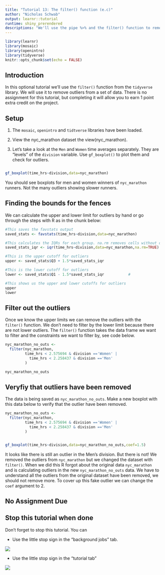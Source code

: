 ```yaml
---
title: "Tutorial 13: The filter() function (e.c)"
author: "Nicholas Schwab"
output: learnr::tutorial
runtime: shiny_prerendered
descriptions: "We'll use the pipe %>% and the filter() function to remove outliers from a dataset."
---
```


```r
library(learnr)
library(mosaic)
library(openintro)
library(tidyverse)
knitr::opts_chunk$set(echo = FALSE)
```


## Introduction

In this optional tutorial we'll use the `filter()` function from the `tidyverse` library. We will use it to remove outliers from a set of data. There is no assignment for this tutorial, but completing it will allow you to earn 1 point extra credit on the project.

## Setup

1. The `mosaic`, `openintro` and `tidtverse` libraries have been loaded. 

2. View the nyc_marathon dataset the view(nyc_marathon).

3. Let's take a look at the `Men` and `Women` time averages separately. They are “levels” of the `division` variable. Use `gf_boxplot()` to plot them and check for outliers. 

```r

```

```r
gf_boxplot(time_hrs~division,data=nyc_marathon)
```

You should see boxplots for men and women winners of `nyc_marathon` runners. Not the many outliers showing slower runners.

## Finding the bounds for the fences

We can calculate the upper and lower limit for outliers by hand or go through the steps with R as in the chunk below:

```r
#This saves the favstats output
saved_stats <- favstats(time_hrs~division,data=nyc_marathon) 

#This calculates the IQRs for each group. na.rm removes cells without data.
saved_stats_iqr <- iqr(time_hrs~division,data=nyc_marathon,na.rm=TRUE) 	

#This is the upper cutoff for outliers
upper <- saved_stats$Q3 + 1.5*saved_stats_iqr 			

#This is the lower cutoff for outliers
lower <- saved_stats$Q1 - 1.5*saved_stats_iqr 			#

#This shows us the upper and lower cutoffs for outliers
upper 
lower
```

## Filter out the outliers

Once we know the upper limits we can remove the outliers with the `filter()` function. We don't need to filter by the lower limit because there are not lower outliers. The `filter()` function takes the data frame we want to filter and the constraints we want to filter by, see code below. 

```r
nyc_marathon_no_outs <- 
  filter(nyc_marathon, 
         time_hrs < 2.575694 & division =='Women' | 
           time_hrs < 2.258437 & division =='Men'
         )

nyc_marathon_no_outs
```
## Veryfiy that outliers have been removed

The data is being saved as `nyc_marathon_no_outs`. Make a new boxplot with this data below to verify that the outlier have been removed. 

```r
nyc_marathon_no_outs <- 
  filter(nyc_marathon, 
         time_hrs < 2.575694 & division =='Women' | 
           time_hrs < 2.258437 & division =='Men'
         )

```

```r

```



```r
gf_boxplot(time_hrs~division,data=nyc_marathon_no_outs,coef=1.5)
```

It looks like there is still an outlier in the Men's division. But there is not! We removed the outliers from `nyc_marathon` but we changed the dataset with `filter()`. When we did this R forgot about the original data `nyc_marathon` and is calculating outliers in the new `nyc_marathon_no_outs` data. We have to understand all the outliers from the original dataset have been removed, we should not remove more. To cover up this fake outlier we can change the `coef` argument to 2. 

## No Assignment Due

## Stop this tutorial when done

Don't forget to stop this tutorial. You can

-   Use the little stop sign in the "background jobs" tab.

![](images/background_jobs_stopsign.png)

-   Use the little stop sign in the "tutorial tab"

![](images/tutorial_stop_sign.png)


